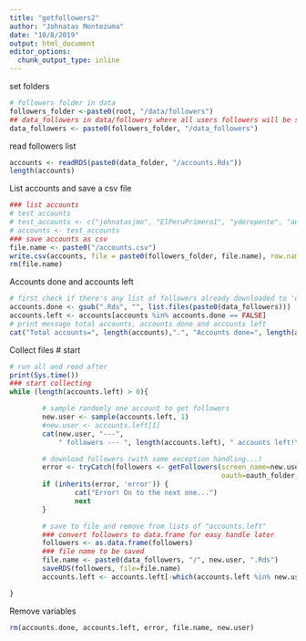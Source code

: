```yaml
---
title: "getfollowers2"
author: "Johnatas Montezuma"
date: "10/8/2019"
output: html_document
editor_options: 
  chunk_output_type: inline
---
```



set folders
```r
# followers folder in data
followers_folder <-paste0(root, "/data/followers")
## data_followers in data/followers where all users followers will be saved
data_followers <- paste0(followers_folder, "/data_followers")
```


read followers list
```r
accounts <- readRDS(paste0(data_folder, "/accounts.Rds"))
length(accounts)
```


List accounts and save a csv file
```r
### list accounts
# test accounts
# test_accounts <- c("johnatasjmo", "ElPeruPrimero1", "yderepente", "angeluisvalb")
# accounts <- test_accounts
### save accounts as csv
file.name <- paste0("/accounts.csv")
write.csv(accounts, file = paste0(followers_folder, file.name), row.names = FALSE)
rm(file.name)
```

Accounts done and accounts left
```r
# first check if there's any list of followers already downloaded to 'outfolder'
accounts.done <- gsub(".Rds", "", list.files(paste0(data_followers)))
accounts.left <- accounts[accounts %in% accounts.done == FALSE]
# print message total accounts, accounts done and accounts left
cat("Total accounts=", length(accounts),".", "Accounts done=", length(accounts.done),".", "Accounts left=" , length(accounts.left), "."  ) 
```


Collect files
# start
```r
# run all and read after
print(Sys.time())
### start collecting
while (length(accounts.left) > 0){

        # sample randomly one account to get followers
        new.user <- sample(accounts.left, 1)
        #new.user <- accounts.left[1]
        cat(new.user, "---", 
            " followers --- ", length(accounts.left), " accounts left!\n")

        # download followers (with some exception handling...)
        error <- tryCatch(followers <- getFollowers(screen_name=new.user,
                                                    oauth=oauth_folder, sleep=0.5, verbose=FALSE), error=function(e) e)
        if (inherits(error, 'error')) {
                cat("Error! On to the next one...")
                next
        }

        # save to file and remove from lists of "accounts.left"
        ### convert followers to data.frame for easy handle later
        followers <- as.data.frame(followers)
        ### file name to be saved
        file.name <- paste0(data_followers, "/", new.user, ".Rds")
        saveRDS(followers, file=file.name)
        accounts.left <- accounts.left[-which(accounts.left %in% new.user)]

}
```

Remove variables
```r
rm(accounts.done, accounts.left, error, file.name, new.user)
```